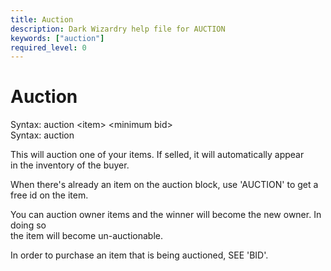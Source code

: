 ```yaml
---
title: Auction
description: Dark Wizardry help file for AUCTION
keywords: ["auction"]
required_level: 0
---
```


# Auction

Syntax: auction \<item\> \<minimum bid\>  
Syntax: auction  

This will auction one of your items. If selled, it will automatically appear  
in the inventory of the buyer.  

When there's already an item on the auction block, use 'AUCTION' to get a  
free id on the item.  

You can auction owner items and the winner will become the new owner. In doing so  
the item will become un-auctionable.  

In order to purchase an item that is being auctioned, SEE 'BID'.